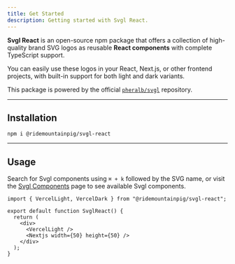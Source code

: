 ```yaml
---
title: Get Started
description: Getting started with Svgl React.
---
```


**Svgl React** is an open-source npm package that offers a collection of high-quality brand SVG logos as reusable **React components** with complete TypeScript support.

You can easily use these logos in your React, Next.js, or other frontend projects, with built-in support for both light and dark variants.

This package is powered by the official [`pheralb/svgl`](https://github.com/pheralb/svgl) repository.

---

## Installation

```package-install
npm i @ridemountainpig/svgl-react
```

---

## Usage

Search for Svgl components using `⌘ + k` followed by the SVG name, or visit the [Svgl Components](/docs/components) page to see available Svgl components.

```tsx
import { VercelLight, VercelDark } from "@ridemountainpig/svgl-react";

export default function SvglReact() {
  return (
    <div>
      <VercelLight />
      <Nextjs width={50} height={50} />
    </div>
  );
}
```
